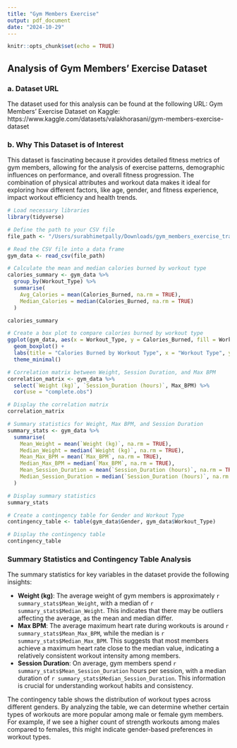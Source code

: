```yaml
---
title: "Gym Members Exercise"
output: pdf_document
date: "2024-10-29"
---
```


```r
knitr::opts_chunk$set(echo = TRUE)
```

## Analysis of Gym Members' Exercise Dataset

### a. Dataset URL
The dataset used for this analysis can be found at the following URL:
Gym Members' Exercise Dataset on Kaggle: https://www.kaggle.com/datasets/valakhorasani/gym-members-exercise-dataset

### b. Why This Dataset is of Interest
This dataset is fascinating because it provides detailed fitness metrics of gym members, allowing for the analysis of exercise patterns, demographic influences on performance, and overall fitness progression. The combination of physical attributes and workout data makes it ideal for exploring how different factors, like age, gender, and fitness experience, impact workout efficiency and health trends.

```r
# Load necessary libraries
library(tidyverse)

# Define the path to your CSV file
file_path <- "/Users/surabhimetpally/Downloads/gym_members_exercise_tracking.csv"

# Read the CSV file into a data frame
gym_data <- read_csv(file_path)
```

```r
# Calculate the mean and median calories burned by workout type
calories_summary <- gym_data %>%
  group_by(Workout_Type) %>%
  summarise(
    Avg_Calories = mean(Calories_Burned, na.rm = TRUE),
    Median_Calories = median(Calories_Burned, na.rm = TRUE)
  )

calories_summary
```

```r
# Create a box plot to compare calories burned by workout type
ggplot(gym_data, aes(x = Workout_Type, y = Calories_Burned, fill = Workout_Type)) +
  geom_boxplot() +
  labs(title = "Calories Burned by Workout Type", x = "Workout Type", y = "Calories Burned") +
  theme_minimal()
```

```r
# Correlation matrix between Weight, Session Duration, and Max BPM
correlation_matrix <- gym_data %>%
  select(`Weight (kg)`, `Session_Duration (hours)`, Max_BPM) %>%
  cor(use = "complete.obs")

# Display the correlation matrix
correlation_matrix

```

```r
# Summary statistics for Weight, Max BPM, and Session Duration
summary_stats <- gym_data %>%
  summarise(
    Mean_Weight = mean(`Weight (kg)`, na.rm = TRUE),
    Median_Weight = median(`Weight (kg)`, na.rm = TRUE),
    Mean_Max_BPM = mean(`Max_BPM`, na.rm = TRUE),
    Median_Max_BPM = median(`Max_BPM`, na.rm = TRUE),
    Mean_Session_Duration = mean(`Session_Duration (hours)`, na.rm = TRUE),
    Median_Session_Duration = median(`Session_Duration (hours)`, na.rm = TRUE)
  )

# Display summary statistics
summary_stats

# Create a contingency table for Gender and Workout Type
contingency_table <- table(gym_data$Gender, gym_data$Workout_Type)

# Display the contingency table
contingency_table
```

### Summary Statistics and Contingency Table Analysis

The summary statistics for key variables in the dataset provide the following insights:

- **Weight (kg)**: The average weight of gym members is approximately `r summary_stats$Mean_Weight`, with a median of `r summary_stats$Median_Weight`. This indicates that there may be outliers affecting the average, as the mean and median differ.
- **Max BPM**: The average maximum heart rate during workouts is around `r summary_stats$Mean_Max_BPM`, while the median is `r summary_stats$Median_Max_BPM`. This suggests that most members achieve a maximum heart rate close to the median value, indicating a relatively consistent workout intensity among members.
- **Session Duration**: On average, gym members spend `r summary_stats$Mean_Session_Duration` hours per session, with a median duration of `r summary_stats$Median_Session_Duration`. This information is crucial for understanding workout habits and consistency.

The contingency table shows the distribution of workout types across different genders. By analyzing the table, we can determine whether certain types of workouts are more popular among male or female gym members. For example, if we see a higher count of strength workouts among males compared to females, this might indicate gender-based preferences in workout types.